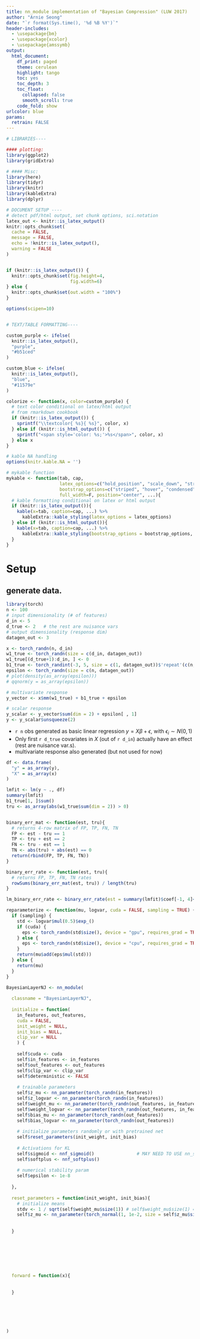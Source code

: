 ```yaml
---
title: nn_module implementation of "Bayesian Compression" (LUW 2017)
author: "Arnie Seong"
date: "`r format(Sys.time(), '%d %B %Y')`"
header-includes:
  - \usepackage{bm}
  - \usepackage{xcolor}
  - \usepackage{amssymb}
output: 
  html_document:
    df_print: paged
    theme: cerulean
    highlight: tango
    toc: yes
    toc_depth: 3
    toc_float:
      collapsed: false
      smooth_scroll: true
    code_fold: show
urlcolor: blue
params:
  retrain: FALSE
---
```



```r
# LIBRARIES----

#### plotting:
library(ggplot2)
library(gridExtra)

# #### Misc:
library(here)
library(tidyr)
library(knitr)
library(kableExtra)
library(dplyr)

# DOCUMENT SETUP ----
# detect pdf/html output, set chunk options, sci.notation 
latex_out <- knitr::is_latex_output()
knitr::opts_chunk$set(
  cache = FALSE, 
  message = FALSE, 
  echo = !knitr::is_latex_output(), 
  warning = FALSE
)


if (knitr::is_latex_output()) {
  knitr::opts_chunk$set(fig.height=4, 
                        fig.width=6)
} else {
  knitr::opts_chunk$set(out.width = "100%")
}

options(scipen=10)


# TEXT/TABLE FORMATTING----

custom_purple <- ifelse(
  knitr::is_latex_output(),
  "purple",
  "#b51ced"
)

custom_blue <- ifelse(
  knitr::is_latex_output(),
  "blue",
  "#11579e"
)

colorize <- function(x, color=custom_purple) {
  # text color conditional on latex/html output
  # from rmarkdown cookbook
  if (knitr::is_latex_output()) {
    sprintf("\\textcolor{ %s}{ %s}", color, x)
  } else if (knitr::is_html_output()) {
    sprintf("<span style='color: %s;'>%s</span>", color, x)
  } else x
}

# kable NA handling
options(knitr.kable.NA = '')

# mykable function
mykable <- function(tab, cap,
                    latex_options=c("hold_position", "scale_down", "striped"), 
                    bootstrap_options=c("striped", "hover", "condensed"), 
                    full_width=F, position="center", ...){
  # kable formatting conditional on latex or html output
  if (knitr::is_latex_output()){
    kable(x=tab, caption=cap, ...) %>%
      kableExtra::kable_styling(latex_options = latex_options)
  } else if (knitr::is_html_output()){
    kable(x=tab, caption=cap, ...) %>%
      kableExtra::kable_styling(bootstrap_options = bootstrap_options, full_width=full_width, position=position)
  }
}
```


# Setup

## generate data.  

```r
library(torch)
n <- 100
# input dimensionality (# of features)
d_in <- 5
d_true <- 2   # the rest are nuisance vars
# output dimensionality (response dim)
datagen_out <- 3

x <- torch_randn(n, d_in)
w1_true <- torch_randn(size = c(d_in, datagen_out))
w1_true[(d_true+1):d_in, ] <- 0
b1_true <- torch_randint(-3, 5, size = c(1, datagen_out))$'repeat'(c(n, 1))
epsilon <- torch_randn(size = c(n, datagen_out))
# plot(density(as_array(epsilon)))
# qqnorm(y = as_array(epsilon))

# multivariate response
y_vector <- x$mm(w1_true) + b1_true + epsilon

# scalar response
y_scalar <- y_vector$sum(dim = 2) + epsilon[ , 1]
y <- y_scalar$unsqueeze(2)
```


- `r n` obs generated as basic linear regression $y = X\beta + \epsilon$, with $\epsilon_i \sim N(0,1)$
- Only first `r d_true` covariates in $X$ (out of `r d_in`) actually have an effect (rest are nuisance var.s).  
- multivariate response also generated (but not used for now)


```r
df <- data.frame(
  "y" = as_array(y), 
  "X" = as_array(x)
)

lmfit <- lm(y ~ ., df)
summary(lmfit)
b1_true[1, ]$sum()
tru <- as_array(abs(w1_true$sum(dim = 2)) > 0)


binary_err_mat <- function(est, tru){
  # returns 4-row matrix of FP, TP, FN, TN
  FP <- est - tru == 1
  TP <- tru + est == 2
  FN <- tru - est == 1
  TN <- abs(tru) + abs(est) == 0   
  return(rbind(FP, TP, FN, TN))
}

binary_err_rate <- function(est, tru){
  # returns FP, TP, FN, TN rates
  rowSums(binary_err_mat(est, tru)) / length(tru)  
}

lm_binary_err_rate <- binary_err_rate(est = summary(lmfit)$coef[-1, 4]< 0.05, tru)
```


```r

reparameterize <- function(mu, logvar, cuda = FALSE, sampling = TRUE) {
  if (sampling) {
    std <- logvar$mul(0.5)$exp_()
    if (cuda) {
      eps <- torch_randn(std$size(), device = "gpu", requires_grad = TRUE)
    } else {
      eps <- torch_randn(std$size(), device = "cpu", requires_grad = TRUE)
    }
    return(mu$add(eps$mul(std)))
  } else {
    return(mu)
  }
}

BayesianLayerNJ <- nn_module(
  
  classname = "BayesianLayerNJ",
  
  initialize = function(
    in_features, out_features,
    cuda = FALSE,
    init_weight = NULL,
    init_bias = NULL,
    clip_var = NULL
    ) {
    
    self$cuda <- cuda
    self$in_features <- in_features
    self$out_features <- out_features
    self$clip_var <- clip_var
    self$deterministic <- FALSE
    
    # trainable parameters
    self$z_mu <- nn_parameter(torch_randn(in_features))
    self$z_logvar <- nn_parameter(torch_randn(in_features))
    self$weight_mu <- nn_parameter(torch_randn(out_features, in_features))
    self$weight_logvar <- nn_parameter(torch_randn(out_features, in_features))
    self$bias_mu <- nn_parameter(torch_randn(out_features))
    self$bias_logvar <- nn_parameter(torch_randn(out_features))
    
    # initialize parameters randomly or with pretrained net
    self$reset_parameters(init_weight, init_bias)
    
    # Activations for KL
    self$sigmoid <- nnf_sigmoid()                # MAY NEED TO USE nn_sigmoid() 
    self$softplus <- nnf_softplus()
    
    # numerical stability param
    self$epsilon <- 1e-8
    
  },
  
  reset_parameters = function(init_weight, init_bias){
    # initialize means
    stdv <- 1 / sqrt(self$weight_mu$size(1)) # self$weight_mu$size(1) = out_features
    self$z_mu <- nn_parameter(torch_normal(1, 1e-2, size = self$z_mu$size()))
    
    
  }
  
  
  
  
  
  
  
  forward = function(x){
    
    
  }
  
  
  
  
  
  
)







```







































